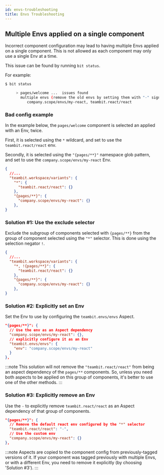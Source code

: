 ```yaml
---
id: envs-troubleshooting
title: Envs Troubleshooting
---
```


## Multiple Envs applied on a single component

Incorrect component configuration may lead to having multiple Envs applied on a single component. This is not allowed as each component may only use a single Env at a time.

This issue can be found by running `bit status`.

For example:

```bash
$ bit status

     > pages/welcome ...  issues found
       multiple envs (remove the old envs by setting them with "-" sign in the variants. see https://harmony-docs.bit.dev/aspects/variants#removing-aspects ):
          company.scope/envs/my-react, teambit.react/react
```

### Bad config example

In the example below, the `pages/welcome` component is selected an applied with an Env, twice.

First, it is selected using the `*` wildcard, and set to use the `teambit.react/react` env.

Secondly, it is selected using the `"{pages/**}"` namespace glob pattern, and set to use the `company.scope/envs/my-react` Env.

```json title="Bad config: Envs should be applied on mutually exclusive groups. Instead, they overlap."
{
  //...
  "teambit.workspace/variants": {
    "*": {
      "teambit.react/react": {}
    },
    "{pages/**}": {
      "company.scope/envs/my-react": {}
    },
}
```

### Solution #1: Use the exclude selector

Exclude the subgroup of components selected with `{pages/**}` from the group of component selected using the `"*"` selector.
This is done using the selection negator `!`.

```json title="Solution #1: Exclude the overlapped group of components"
{
  //...
  "teambit.workspace/variants": {
    "*, !{pages/**}": {
      "teambit.react/react": {}
    },
    "{pages/**}": {
      "company.scope/envs/my-react": {}
    },
}
```

### Solution #2: Explicitly set an Env

Set the Env to use by configuring the `teambit.envs/envs` Aspect.

```json
"{pages/**}": {
  // Use the env as an Aspect dependency
  "company.scope/envs/my-react": {},
  // explicitly configure it as an Env
  "teambit.envs/envs": {
    "env": "company.scope/envs/my-react"
  }
},
```

:::note
This solution will not remove the `"teambit.react/react"` from being an aspect dependency of the `pages/**` components.
So, unless you need both aspects to be applied on this group of components, it's better to use one of the other methods.
:::

### Solution #3: Explicitly remove an Env

Use the `-` to explicitly remove `teambit.react/react` as an Aspect dependency of that group of components.

```json title="Explicitly remove an Env"
"{pages/**}": {
  // Remove the default react env configured by the "*" selector
  "teambit.react/react": "-",
  // Use the custom env
  "company.scope/envs/my-react": {}
},
```

:::note
Aspects are copied to the component config from previously-tagged versions of it.
If your component was tagged previously with multiple Envs, or with a different Env, you need to remove it explicitly (by choosing 'Solution #3').<!-- TODO: add link to explanation about this -->
:::
